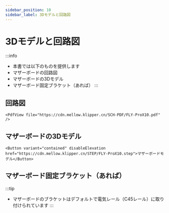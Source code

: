 ```yaml
---
sidebar_position: 10
sidebar_label: 3Dモデルと回路図
---
```




# 3Dモデルと回路図


:::info
* 本書では以下のものを提供します
* マザーボードの回路図
* マザーボードの3Dモデル
* マザーボード固定ブラケット（あれば）
:::

## 回路図

    <PdfView file="https://cdn.mellow.klipper.cn/SCH-PDF/FLY-ProX10.pdf" />


## マザーボードの3Dモデル

    <Button variant="contained" disableElevation href="https://cdn.mellow.klipper.cn/STEP/FLY-ProX10.step">マザーボードモデル</Button>


## マザーボード固定ブラケット（あれば）

:::tip
* マザーボードのブラケットはデフォルトで電気レール（C45レール）に取り付けられています
:::

